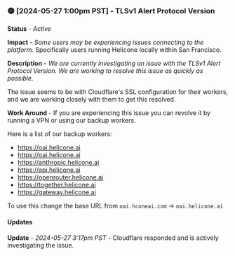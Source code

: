 ### 🟡 [2024-05-27 1:00pm PST] - TLSv1 Alert Protocol Version

**Status** - _Active_

**Impact** - _Some users may be experiencing issues connecting to the platform._
Specifically users running Helicone locally within San Francisco.

**Description** - _We are currently investigating an issue with the TLSv1 Alert Protocol Version. We are working to resolve this issue as quickly as possible._

The issue seems to be with Cloudflare's SSL configuration for their workers, and we are working closely with them to get this resolved.

**Work Around** - If you are experiencing this issue you can revolve it by running a VPN or using our backup workers.

Here is a list of our backup workers:

- https://oai.helicone.ai
- https://oai.helicone.ai
- https://anthropic.helicone.ai
- https://api.helicone.ai
- https://openrouter.helicone.ai
- https://together.helicone.ai
- https://gateway.helicone.ai

To use this change the base URL from `oai.hconeai.com` -> `oai.helicone.ai`

#### Updates

**Update** - _2024-05-27 3:17pm PST_ - Cloudflare responded and is actively investigating the issue.
